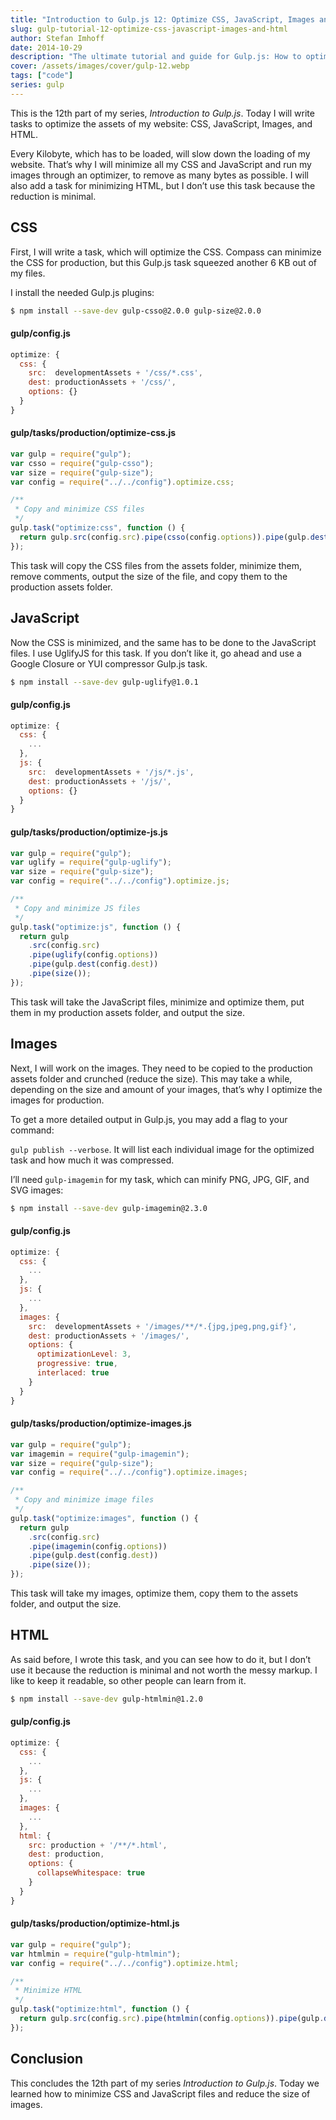 ```yaml
---
title: "Introduction to Gulp.js 12: Optimize CSS, JavaScript, Images and HTML"
slug: gulp-tutorial-12-optimize-css-javascript-images-and-html
author: Stefan Imhoff
date: 2014-10-29
description: "The ultimate tutorial and guide for Gulp.js: How to optimize CSS, JavaScript, images, and HTML to speed up your website."
cover: /assets/images/cover/gulp-12.webp
tags: ["code"]
series: gulp
---
```


This is the 12th part of my series, _Introduction to Gulp.js_. Today I will write tasks to optimize the assets of my website: CSS, JavaScript, Images, and HTML.

Every Kilobyte, which has to be loaded, will slow down the loading of my website. That’s why I will minimize all my CSS and JavaScript and run my images through an optimizer, to remove as many bytes as possible. I will also add a task for minimizing HTML, but I don’t use this task because the reduction is minimal.

## CSS

First, I will write a task, which will optimize the CSS. Compass can minimize the CSS for production, but this Gulp.js task squeezed another 6 KB out of my files.

I install the needed Gulp.js plugins:

```bash
$ npm install --save-dev gulp-csso@2.0.0 gulp-size@2.0.0
```

#### gulp/config.js

```javascript
optimize: {
  css: {
    src:  developmentAssets + '/css/*.css',
    dest: productionAssets + '/css/',
    options: {}
  }
}
```

#### gulp/tasks/production/optimize-css.js

```javascript
var gulp = require("gulp");
var csso = require("gulp-csso");
var size = require("gulp-size");
var config = require("../../config").optimize.css;

/**
 * Copy and minimize CSS files
 */
gulp.task("optimize:css", function () {
  return gulp.src(config.src).pipe(csso(config.options)).pipe(gulp.dest(config.dest)).pipe(size());
});
```

This task will copy the CSS files from the assets folder, minimize them, remove comments, output the size of the file, and copy them to the production assets folder.

## JavaScript

Now the CSS is minimized, and the same has to be done to the JavaScript files. I use UglifyJS for this task. If you don’t like it, go ahead and use a Google Closure or YUI compressor Gulp.js task.

```bash
$ npm install --save-dev gulp-uglify@1.0.1
```

#### gulp/config.js

```javascript
optimize: {
  css: {
    ...
  },
  js: {
    src:  developmentAssets + '/js/*.js',
    dest: productionAssets + '/js/',
    options: {}
  }
}
```

#### gulp/tasks/production/optimize-js.js

```javascript
var gulp = require("gulp");
var uglify = require("gulp-uglify");
var size = require("gulp-size");
var config = require("../../config").optimize.js;

/**
 * Copy and minimize JS files
 */
gulp.task("optimize:js", function () {
  return gulp
    .src(config.src)
    .pipe(uglify(config.options))
    .pipe(gulp.dest(config.dest))
    .pipe(size());
});
```

This task will take the JavaScript files, minimize and optimize them, put them in my production assets folder, and output the size.

## Images

Next, I will work on the images. They need to be copied to the production assets folder and crunched (reduce the size). This may take a while, depending on the size and amount of your images, that’s why I optimize the images for production.

<Banner summary="Show more details">

To get a more detailed output in Gulp.js, you may add a flag to your command:

`gulp publish --verbose`. It will list each individual image for the optimized task and how much it was compressed.

</Banner>

I’ll need `gulp-imagemin` for my task, which can minify PNG, JPG, GIF, and SVG images:

```bash
$ npm install --save-dev gulp-imagemin@2.3.0
```

#### gulp/config.js

```javascript
optimize: {
  css: {
    ...
  },
  js: {
    ...
  },
  images: {
    src:  developmentAssets + '/images/**/*.{jpg,jpeg,png,gif}',
    dest: productionAssets + '/images/',
    options: {
      optimizationLevel: 3,
      progressive: true,
      interlaced: true
    }
  }
}
```

#### gulp/tasks/production/optimize-images.js

```javascript
var gulp = require("gulp");
var imagemin = require("gulp-imagemin");
var size = require("gulp-size");
var config = require("../../config").optimize.images;

/**
 * Copy and minimize image files
 */
gulp.task("optimize:images", function () {
  return gulp
    .src(config.src)
    .pipe(imagemin(config.options))
    .pipe(gulp.dest(config.dest))
    .pipe(size());
});
```

This task will take my images, optimize them, copy them to the assets folder, and output the size.

## HTML

As said before, I wrote this task, and you can see how to do it, but I don’t use it because the reduction is minimal and not worth the messy markup. I like to keep it readable, so other people can learn from it.

```bash
$ npm install --save-dev gulp-htmlmin@1.2.0
```

#### gulp/config.js

```javascript
optimize: {
  css: {
    ...
  },
  js: {
    ...
  },
  images: {
    ...
  },
  html: {
    src: production + '/**/*.html',
    dest: production,
    options: {
      collapseWhitespace: true
    }
  }
}
```

#### gulp/tasks/production/optimize-html.js

```javascript
var gulp = require("gulp");
var htmlmin = require("gulp-htmlmin");
var config = require("../../config").optimize.html;

/**
 * Minimize HTML
 */
gulp.task("optimize:html", function () {
  return gulp.src(config.src).pipe(htmlmin(config.options)).pipe(gulp.dest(config.dest));
});
```

## Conclusion

This concludes the 12th part of my series _Introduction to Gulp.js_. Today we learned how to minimize CSS and JavaScript files and reduce the size of images.

<Figure>
  <MoreLink href="https://github.com/kogakure/gulp-tutorial" text="View Source on GitHub" />
</Figure>
